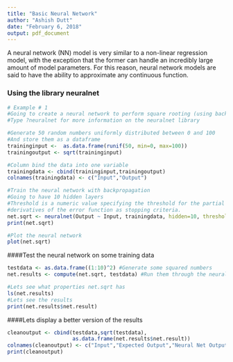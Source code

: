 ```yaml
---
title: "Basic Neural Network"
author: "Ashish Dutt"
date: "February 6, 2018"
output: pdf_document
---
```


A neural network (NN) model is very similar to a non-linear regression model, with the exception that the former can handle an incredibly large amount of model parameters. For this reason, neural network models are said to have the ability to approximate any continuous function.

### Using the library neuralnet
```r
# Example # 1
#Going to create a neural network to perform square rooting (using backpropagation)
#Type ?neuralnet for more information on the neuralnet library

#Generate 50 random numbers uniformly distributed between 0 and 100
#And store them as a dataframe
traininginput <-  as.data.frame(runif(50, min=0, max=100))
trainingoutput <- sqrt(traininginput)

#Column bind the data into one variable
trainingdata <- cbind(traininginput,trainingoutput)
colnames(trainingdata) <- c("Input","Output")

#Train the neural network with backpropagation
#Going to have 10 hidden layers
#Threshold is a numeric value specifying the threshold for the partial
#derivatives of the error function as stopping criteria.
net.sqrt <- neuralnet(Output ~ Input, trainingdata, hidden=10, threshold=0.01)
print(net.sqrt)
```

```r
#Plot the neural network
plot(net.sqrt)
```
####Test the neural network on some training data
```r
testdata <- as.data.frame((1:10)^2) #Generate some squared numbers
net.results <- compute(net.sqrt, testdata) #Run them through the neural network

#Lets see what properties net.sqrt has
ls(net.results)
#Lets see the results
print(net.results$net.result)
```

####Lets display a better version of the results
```r
cleanoutput <- cbind(testdata,sqrt(testdata),
                     as.data.frame(net.results$net.result))
colnames(cleanoutput) <- c("Input","Expected Output","Neural Net Output")
print(cleanoutput)

```


